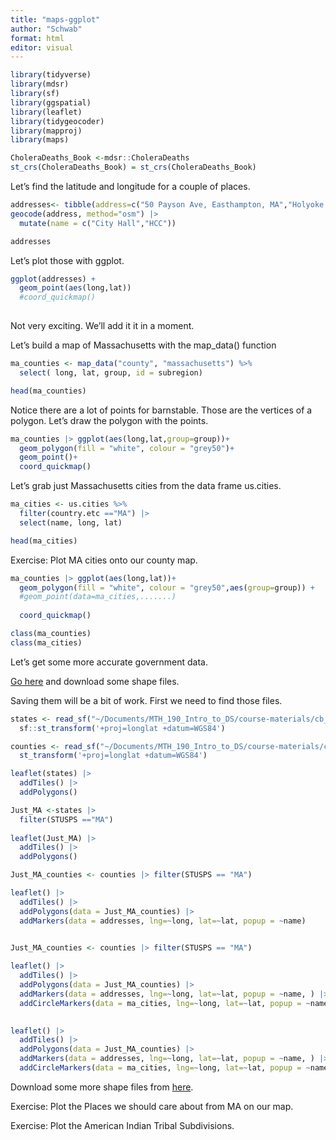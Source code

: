 ```yaml
---
title: "maps-ggplot"
author: "Schwab"
format: html
editor: visual
---
```


```r
library(tidyverse)
library(mdsr)
library(sf)
library(ggspatial)
library(leaflet)
library(tidygeocoder)
library(mapproj)
library(maps)

CholeraDeaths_Book <-mdsr::CholeraDeaths
st_crs(CholeraDeaths_Book) = st_crs(CholeraDeaths_Book) 
```

Let's find the latitude and longitude for a couple of places.

```r

addresses<- tibble(address=c("50 Payson Ave, Easthampton, MA","Holyoke Community College, Holyoke,MA")) |>
geocode(address, method="osm") |>
  mutate(name = c("City Hall","HCC"))

addresses
```

Let's plot those with ggplot.

```r
ggplot(addresses) +
  geom_point(aes(long,lat)) 
  #coord_quickmap()
  

```

Not very exciting. We'll add it it in a moment.

Let's build a map of Massachusetts with the map_data() function

```r
ma_counties <- map_data("county", "massachusetts") %>% 
  select( long, lat, group, id = subregion)

head(ma_counties)

```

Notice there are a lot of points for barnstable. Those are the vertices of a polygon. Let's draw the polygon with the points.

```r
ma_counties |> ggplot(aes(long,lat,group=group))+
  geom_polygon(fill = "white", colour = "grey50")+
  geom_point()+
  coord_quickmap()
```

Let's grab just Massachusetts cities from the data frame us.cities.

```r
ma_cities <- us.cities %>% 
  filter(country.etc =="MA") |>
  select(name, long, lat)

head(ma_cities)
```

Exercise: Plot MA cities onto our county map.

```r
ma_counties |> ggplot(aes(long,lat))+
  geom_polygon(fill = "white", colour = "grey50",aes(group=group)) +
  #geom_point(data=ma_cities,.......)
  
  coord_quickmap()
```

```r
class(ma_counties)
class(ma_cities)
```

Let's get some more accurate government data.

[Go here](https://www.census.gov/geographies/mapping-files/time-series/geo/cartographic-boundary.html) and download some shape files.

Saving them will be a bit of work. First we need to find those files.

```r
states <- read_sf("~/Documents/MTH_190_Intro_to_DS/course-materials/cb_2021_us_state_500k") |>
  sf::st_transform('+proj=longlat +datum=WGS84')

counties <- read_sf("~/Documents/MTH_190_Intro_to_DS/course-materials/cb_2021_us_county_5m") |>
  st_transform('+proj=longlat +datum=WGS84')
```

```r

leaflet(states) |>
  addTiles() |>
  addPolygons()
```

```r
Just_MA <-states |> 
  filter(STUSPS =="MA") 
  
leaflet(Just_MA) |>
  addTiles() |>
  addPolygons()
```

```r
Just_MA_counties <- counties |> filter(STUSPS == "MA")

leaflet() |>
  addTiles() |>
  addPolygons(data = Just_MA_counties) |>
  addMarkers(data = addresses, lng=~long, lat=~lat, popup = ~name)
  
```

```r
Just_MA_counties <- counties |> filter(STUSPS == "MA")

leaflet() |>
  addTiles() |>
  addPolygons(data = Just_MA_counties) |>
  addMarkers(data = addresses, lng=~long, lat=~lat, popup = ~name, ) |>
  addCircleMarkers(data = ma_cities, lng=~long, lat=~lat, popup = ~name, color='black',clusterOptions = markerClusterOptions() ) 
  
```

```r
leaflet() |>
  addTiles() |>
  addPolygons(data = Just_MA_counties) |>
  addMarkers(data = addresses, lng=~long, lat=~lat, popup = ~name, ) |>
  addCircleMarkers(data = ma_cities, lng=~long, lat=~lat, popup = ~name, color='black',clusterOptions = markerClusterOptions() ) 
```

Download some more shape files from [here](https://www.census.gov/geographies/mapping-files/time-series/geo/cartographic-boundary.html).

Exercise: Plot the Places we should care about from MA on our map.

Exercise: Plot the American Indian Tribal Subdivisions.
